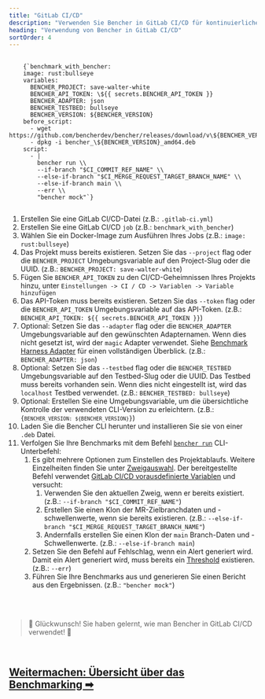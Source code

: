```yaml
---
title: "GitLab CI/CD"
description: "Verwenden Sie Bencher in GitLab CI/CD für kontinuierliches Benchmarking bei Merge-Anforderungen"
heading: "Verwendung von Bencher in GitLab CI/CD"
sortOrder: 4
---
```



<pre>
  <code>
    {`benchmark_with_bencher:
    image: rust:bullseye
    variables:
      BENCHER_PROJECT: save-walter-white
      BENCHER_API_TOKEN: \${{ secrets.BENCHER_API_TOKEN }}
      BENCHER_ADAPTER: json
      BENCHER_TESTBED: bullseye
      BENCHER_VERSION: ${BENCHER_VERSION}
    before_script:
      - wget https://github.com/bencherdev/bencher/releases/download/v\${BENCHER_VERSION}/bencher_\${BENCHER_VERSION}_amd64.deb
      - dpkg -i bencher_\${BENCHER_VERSION}_amd64.deb
    script:
      - |
        bencher run \\
        --if-branch "$CI_COMMIT_REF_NAME" \\
        --else-if-branch "$CI_MERGE_REQUEST_TARGET_BRANCH_NAME" \\
        --else-if-branch main \\
        --err \\
        "bencher mock"`}
  </code>
</pre>

1. Erstellen Sie eine GitLab CI/CD-Datei (z.B.: `.gitlab-ci.yml`)
1. Erstellen Sie eine GitLab CI/CD `job` (z.B.: `benchmark_with_bencher`)
1. Wählen Sie ein Docker-Image zum Ausführen Ihres Jobs (z.B.: `image: rust:bullseye`)
1. Das Projekt muss bereits existieren. Setzen Sie das `--project` flag oder die `BENCHER_PROJECT` Umgebungsvariable auf den Project-Slug oder die UUID. (z.B.: `BENCHER_PROJECT: save-walter-white`)
1. Fügen Sie `BENCHER_API_TOKEN` zu den CI/CD-Geheimnissen Ihres Projekts hinzu, unter `Einstellungen -> CI / CD -> Variablen -> Variable hinzufügen`
1. Das API-Token muss bereits existieren. Setzen Sie das `--token` flag oder die `BENCHER_API_TOKEN` Umgebungsvariable auf das API-Token. (z.B.: `BENCHER_API_TOKEN: ${{ secrets.BENCHER_API_TOKEN }}`)
1. Optional: Setzen Sie das `--adapter` flag oder die `BENCHER_ADAPTER` Umgebungsvariable auf den gewünschten Adapternamen. Wenn dies nicht gesetzt ist, wird der `magic` Adapter verwendet. Siehe [Benchmark Harness Adapter](/docs/de/explanation/adapters/) für einen vollständigen Überblick. (z.B.: `BENCHER_ADAPTER: json`)
1. Optional: Setzen Sie das `--testbed` flag oder die `BENCHER_TESTBED` Umgebungsvariable auf den Testbed-Slug oder die UUID. Das Testbed muss bereits vorhanden sein. Wenn dies nicht eingestellt ist, wird das `localhost` Testbed verwendet. (z.B.: `BENCHER_TESTBED: bullseye`)
1. Optional: Erstellen Sie eine Umgebungsvariable, um die übersichtliche Kontrolle der verwendeten CLI-Version zu erleichtern. (z.B.: <code>{`BENCHER_VERSION: ${BENCHER_VERSION}`}</code>)
1. Laden Sie die Bencher CLI herunter und installieren Sie sie von einer `.deb` Datei.
1. Verfolgen Sie Ihre Benchmarks mit dem Befehl <code><a href="/docs/de/explanation/bencher-run/">bencher run</a></code> CLI-Unterbefehl:
    1. Es gibt mehrere Optionen zum Einstellen des Projektablaufs. Weitere Einzelheiten finden Sie unter [Zweigauswahl](/docs/de/explanation/branch-selection/). Der bereitgestellte Befehl verwendet [GitLab CI/CD vorausdefinierte Variablen](https://docs.gitlab.com/ee/ci/variables/predefined_variables.html) und versucht:
        1. Verwenden Sie den aktuellen Zweig, wenn er bereits existiert. (z.B.: `--if-branch "$CI_COMMIT_REF_NAME"`)
        1. Erstellen Sie einen Klon der MR-Zielbranchdaten und -schwellenwerte, wenn sie bereits existieren. (z.B.: `--else-if-branch "$CI_MERGE_REQUEST_TARGET_BRANCH_NAME"`)
        1. Andernfalls erstellen Sie einen Klon der `main` Branch-Daten und -Schwellenwerte. (z.B.: `--else-if-branch main`)
    1. Setzen Sie den Befehl auf Fehlschlag, wenn ein Alert generiert wird. Damit ein Alert generiert wird, muss bereits ein [Threshold](/docs/de/explanation/thresholds/) existieren. (z.B.: `--err`)
    1. Führen Sie Ihre Benchmarks aus und generieren Sie einen Bericht aus den Ergebnissen. (z.B.: `"bencher mock"`)

<br/>
<br/>

> 🐰 Glückwunsch! Sie haben gelernt, wie man Bencher in GitLab CI/CD verwendet! 🎉

<br/>

<h2><a href="/docs/de/explanation/benchmarking/">Weitermachen: Übersicht über das Benchmarking ➡</a></h2>
